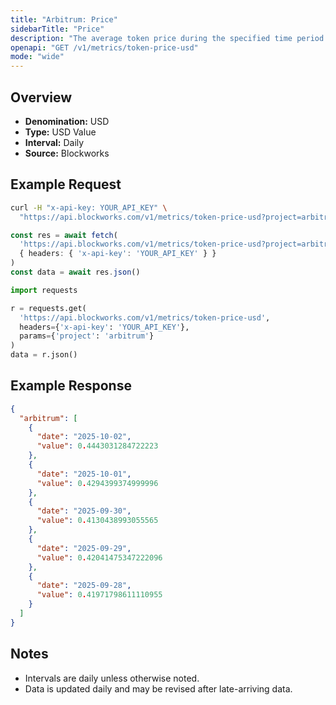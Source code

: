 ```yaml
---
title: "Arbitrum: Price"
sidebarTitle: "Price"
description: "The average token price during the specified time period for the native asset of that chain."
openapi: "GET /v1/metrics/token-price-usd"
mode: "wide"
---
```


## Overview

- **Denomination:** USD
- **Type:** USD Value
- **Interval:** Daily
- **Source:** Blockworks

## Example Request

<CodeGroup>

```bash cURL
curl -H "x-api-key: YOUR_API_KEY" \
  "https://api.blockworks.com/v1/metrics/token-price-usd?project=arbitrum"
```

```typescript TypeScript
const res = await fetch(
  'https://api.blockworks.com/v1/metrics/token-price-usd?project=arbitrum',
  { headers: { 'x-api-key': 'YOUR_API_KEY' } }
)
const data = await res.json()
```

```python Python
import requests

r = requests.get(
  'https://api.blockworks.com/v1/metrics/token-price-usd',
  headers={'x-api-key': 'YOUR_API_KEY'},
  params={'project': 'arbitrum'}
)
data = r.json()
```

</CodeGroup>

## Example Response

```json
{
  "arbitrum": [
    {
      "date": "2025-10-02",
      "value": 0.4443031284722223
    },
    {
      "date": "2025-10-01",
      "value": 0.4294399374999996
    },
    {
      "date": "2025-09-30",
      "value": 0.4130438993055565
    },
    {
      "date": "2025-09-29",
      "value": 0.42041475347222096
    },
    {
      "date": "2025-09-28",
      "value": 0.41971798611110955
    }
  ]
}
```

## Notes
- Intervals are daily unless otherwise noted.
- Data is updated daily and may be revised after late-arriving data.